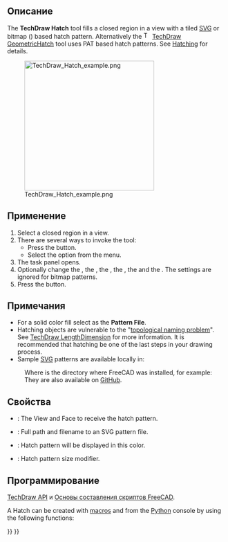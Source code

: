 <languages/>

<div class="mw-translate-fuzzy">
{{Docnav/ru
|[[TechDraw_ExportPageDXF/ru|Экспорт листа в DXF]]
|[[TechDraw_GeometricHatch/ru|Применить геометрическую штриховку к грани]]
|[[TechDraw_Workbench/ru|Верстак "TechDraw"]]
|IconL=TechDraw_ExportPageDXF.svg
|IconR=TechDraw_GeometricHatch.svg
|IconC=Workbench_TechDraw.svg
}}
</div>

<div class="mw-translate-fuzzy">
{{GuiCommand/ru
|Name/ru=Штриховка
|Name=TechDraw_Hatch
|MenuLocation=TechDraw → Штриховать грань, используя файл изображения
|Workbenches=[[TechDraw_Workbench/ru|TechDraw]]
|SeeAlso=[[TechDraw_GeometricHatch/ru|Применить геометрическую штриховку к грани]], [[TechDraw_Hatching/ru|Штриховка]]
}}
</div>

<span id="Description"></span>
==Описание==

The '''TechDraw Hatch''' tool fills a closed region in a view with a tiled [[SVG|SVG]] or bitmap ({{Version|0.21}}) based hatch pattern. Alternatively the [[Image:TechDraw_GeometricHatch.svg|16px]] [[TechDraw_GeometricHatch|TechDraw GeometricHatch]] tool uses PAT based hatch patterns. See [[TechDraw_Hatching|Hatching]] for details.

[[Image:TechDraw_Hatch_example.png|300px]]

{{Caption|SVG hatch pattern on a face}}

<span id="Usage"></span>
==Применение==

# Select a closed region in a view.
# There are several ways to invoke the tool:
#* Press the {{Button|[[Image:TechDraw_Hatch.svg|16px]] [[TechDraw_Hatch|Image Hatch]]}} button.
#* Select the {{MenuCommand|TechDraw → Hatching → [[Image:TechDraw_Hatch.svg|16px]] Image Hatch}} option from the menu.
# The {{MenuCommand|Create Hatch Face}} task panel opens.
# Optionally change the {{MenuCommand|Pattern file}}, the {{MenuCommand|SVG pattern scale}}, the {{MenuCommand|SVG line color}}, the {{MenuCommand|Rotation}}, the {{MenuCommand|Offset X}} and the {{MenuCommand|Offset Y}}. The {{MenuCommand|SVG}} settings are ignored for bitmap patterns.
# Press the {{Button|OK}} button.

<span id="Notes"></span>
==Примечания==

* For a solid color fill select {{FileName|solid.svg}} as the '''Pattern File'''.
* Hatching objects are vulnerable to the "[[Topological_naming_problem|topological naming problem]]". See [[TechDraw_LengthDimension|TechDraw LengthDimension]] for more information. It is recommended that hatching be one of the last steps in your drawing process.
* Sample [[SVG|SVG]] patterns are available locally in:
: {{Code|code=
$INSTALL_DIR/data/Mod/TechDraw/Patterns
}}
: Where {{incode|$INSTALL_DIR}} is the directory where FreeCAD was installed, for example:
: {{Code|code=
/usr/share/freecad/data/Mod/TechDraw/Patterns
}}
: They are also available on [https://github.com/FreeCAD/FreeCAD/tree/master/src/Mod/TechDraw/Patterns GitHub].

<span id="Properties"></span>
==Свойства==

* {{PropertyData|Source}}: The View and Face to receive the hatch pattern.
* {{PropertyData|Hatch Pattern}}: Full path and filename to an SVG pattern file.
* {{PropertyView|Hatch Color}}: Hatch pattern will be displayed in this color.
* {{PropertyView|Hatch Scale}}: Hatch pattern size modifier.

<span id="Scripting"></span>
==Программирование==

{{Emphasis|См. так же:}} [[TechDraw_API/ru|TechDraw API]] и [[FreeCAD_Scripting_Basics/ru|Основы составления скриптов FreeCAD]].

A Hatch can be created with [[Macros|macros]] and from the [[Python|Python]] console by using the following functions:

{{Code|code=
hatch = FreeCAD.ActiveDocument.addObject("TechDraw::DrawHatch", "Hatch")
hatch.Source = (view1, ["Face0"])
hatch.HatchPattern = hatchFileSpec
page.addView(hatch)
}}


<div class="mw-translate-fuzzy">
{{Docnav/ru
|[[TechDraw_ExportPageDXF/ru|Экспорт листа в DXF]]
|[[TechDraw_GeometricHatch/ru|Применить геометрическую штриховку к грани]]
|[[TechDraw_Workbench/ru|Верстак "TechDraw"]]
|IconL=TechDraw_ExportPageDXF.svg
|IconR=TechDraw_GeometricHatch.svg
|IconC=Workbench_TechDraw.svg
}}
</div>

{{TechDraw_Tools_navi{{#translation:}}}}
{{Userdocnavi{{#translation:}}}}